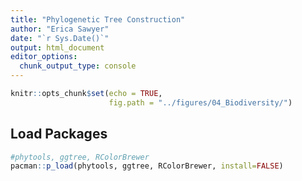 ```yaml
---
title: "Phylogenetic Tree Construction"
author: "Erica Sawyer"
date: "`r Sys.Date()`"
output: html_document
editor_options: 
  chunk_output_type: console
---
```


```r
knitr::opts_chunk$set(echo = TRUE,
                      fig.path = "../figures/04_Biodiversity/")
```

## Load Packages

```r
#phytools, ggtree, RColorBrewer
pacman::p_load(phytools, ggtree, RColorBrewer, install=FALSE)

```


